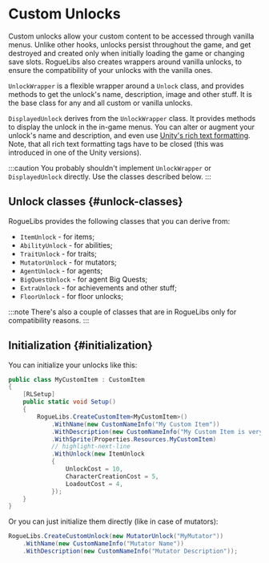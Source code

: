 # Custom Unlocks

Custom unlocks allow your custom content to be accessed through vanilla menus. Unlike other hooks, unlocks persist throughout the game, and get destroyed and created only when initially loading the game or changing save slots. RogueLibs also creates wrappers around vanilla unlocks, to ensure the compatibility of your unlocks with the vanilla ones.


`UnlockWrapper` is a flexible wrapper around a `Unlock` class, and provides methods to get the unlock's name, description, image and other stuff. It is the base class for any and all custom or vanilla unlocks.

`DisplayedUnlock` derives from the `UnlockWrapper` class. It provides methods to display the unlock in the in-game menus. You can alter or augment your unlock's name and description, and even use [Unity's rich text formatting](https://docs.unity3d.com/Packages/com.unity.ugui@1.0/manual/StyledText.html). Note, that all rich text formatting tags have to be closed (this was introduced in one of the Unity versions).

:::caution
You probably shouldn't implement `UnlockWrapper` or `DisplayedUnlock` directly. Use the classes described below.
:::

## Unlock classes {#unlock-classes}

RogueLibs provides the following classes that you can derive from:

- `ItemUnlock` - for items;
- `AbilityUnlock` - for abilities;
- `TraitUnlock` - for traits;
- `MutatorUnlock` - for mutators;
- `AgentUnlock` - for agents;
- `BigQuestUnlock` - for agent Big Quests;
- `ExtraUnlock` - for achievements and other stuff;
- `FloorUnlock` - for floor unlocks;

:::note
There's also a couple of classes that are in RogueLibs only for compatibility reasons.
:::

## Initialization {#initialization}

You can initialize your unlocks like this:

```csharp title="MyCustomItem.cs"
public class MyCustomItem : CustomItem
{
    [RLSetup]
    public static void Setup()
    {
        RogueLibs.CreateCustomItem<MyCustomItem>()
            .WithName(new CustomNameInfo("My Custom Item"))
            .WithDescription(new CustomNameInfo("My Custom Item is very cool and does a lot of great stuff"))
            .WithSprite(Properties.Resources.MyCustomItem)
            // highlight-next-line
            .WithUnlock(new ItemUnlock
            {
                UnlockCost = 10,
                CharacterCreationCost = 5,
                LoadoutCost = 4,
            });
    }
}
```

Or you can just initialize them directly (like in case of mutators):

```csharp
RogueLibs.CreateCustomUnlock(new MutatorUnlock("MyMutator"))
    .WithName(new CustomNameInfo("Mutator Name"))
    .WithDescription(new CustomNameInfo("Mutator Description"));
```

